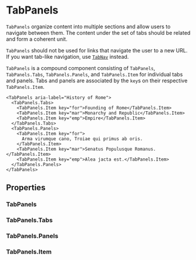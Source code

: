 
<Meta of={TabPanelsStories} />

# TabPanels

`TabPanels` organize content into multiple sections and allow users to navigate between them. The content under the set of tabs should be related and form a coherent unit.

`TabPanels` should not be used for links that navigate the user to a new URL. If you want tab-like navigation, use [`TabNav`](/?path=/docs/components-tabs-tabnav--docs) instead.

`TabPanels` is a compound component consisting of `TabPanels`, `TabPanels.Tabs`, `TabPanels.Panels`, and `TabPanels.Item` for individual tabs and panels. Tabs and panels are associated by the `key`s on their respective `TabPanels.Item`.

```tsx
<TabPanels aria-label="History of Rome">
  <TabPanels.Tabs>
    <TabPanels.Item key="for">Founding of Rome</TabPanels.Item>
    <TabPanels.Item key="mar">Monarchy and Republic</TabPanels.Item>
    <TabPanels.Item key="emp">Empire</TabPanels.Item>
  </TabPanels.Tabs>
  <TabPanels.Panels>
    <TabPanels.Item key="for">
      Arma virumque cano, Troiae qui primus ab oris.
    </TabPanels.Item>
    <TabPanels.Item key="mar">Senatus Populusque Romanus.</TabPanels.Item>
    <TabPanels.Item key="emp">Alea jacta est.</TabPanels.Item>
  </TabPanels.Panels>
</TabPanels>
```

## Properties

### TabPanels

<ArgTypes of={TabPanels} />

### TabPanels.Tabs

<ArgTypes of={TabPanels.Tabs} />

### TabPanels.Panels

<ArgTypes of={TabPanels.Panels} />

### TabPanels.Item

<ArgTypes of={TabPanels.Item} />
